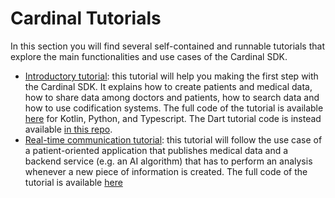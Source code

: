 # Cardinal Tutorials

In this section you will find several self-contained and runnable tutorials that explore
the main functionalities and use cases of the Cardinal SDK.

- [Introductory tutorial](/tutorial/basic/sdk-basic-tutorial): this tutorial will
help you making the first step with the Cardinal SDK. It explains how to create patients 
and medical data, how to share data among doctors and patients, how to search data and how
to use codification systems. The full code of the tutorial is available
[here](https://github.com/icure/cardinal-introductory-tutorial) for Kotlin, Python, and Typescript. The Dart tutorial 
code is instead available [in this repo](https://github.com/icure/cardinal-dart-introductory-tutorial).
- [Real-time communication tutorial](/tutorial/pubsub/): this tutorial will follow the
use case of a patient-oriented application that publishes medical data and a backend 
service (e.g. an AI algorithm) that has to  perform an analysis whenever a new piece of
information is created. The full code of the tutorial is available [here](https://github.com/icure/cardinal-real-time-analysis-tutorial)